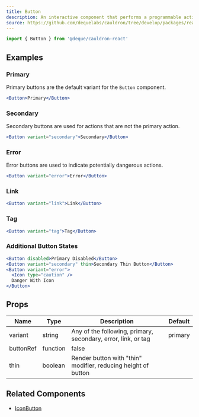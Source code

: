 ```yaml
---
title: Button
description: An interactive component that performs a programmable action when activated by the user.
source: https://github.com/dequelabs/cauldron/tree/develop/packages/react/src/components/Button/index.tsx
---
```



```js
import { Button } from '@deque/cauldron-react'
```

## Examples

### Primary

Primary buttons are the default variant for the `Button` component.

```jsx example
<Button>Primary</Button>
```

### Secondary

Secondary buttons are used for actions that are not the primary action.

```jsx example
<Button variant="secondary">Secondary</Button>
```

### Error

Error buttons are used to indicate potentially dangerous actions.

```jsx example
<Button variant="error">Error</Button>
```

### Link

```jsx example
<Button variant="link">Link</Button>
```

### Tag

```jsx example
<Button variant="tag">Tag</Button>
```

### Additional Button States

```jsx example
<Button disabled>Primary Disabled</Button>
<Button variant="secondary" thin>Secondary Thin Button</Button>
<Button variant="error">
  <Icon type="caution" />
  Danger With Icon
</Button>
```

## Props

| Name      | Type     | Description                                                   | Default |
|-----------|----------|---------------------------------------------------------------|---------|
| variant   | string   | Any of the following, primary, secondary, error, link, or tag | primary |
| buttonRef | function | false                                                         |         |
| thin      | boolean  | Render button with "thin" modifier, reducing height of button |         |

## Related Components

- [IconButton](./IconButton)